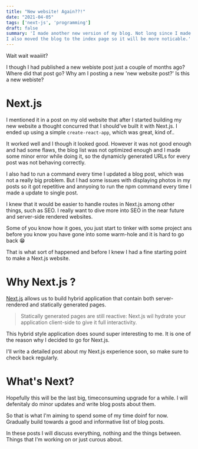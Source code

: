 ```yaml
---
title: "New website! Again??!"
date: "2021-04-05"
tags: ['next-js', 'programming']
draft: false
summary: 'I made another new version of my blog. Not long since I made a big update to it. Now I used next.js.
I also moved the blog to the index page so it will be more noticable.'
---
```


Wait wait waaiiit?

I though I had published a new webiste post just a couple of months ago?
Where did that post go? Why am I posting a new 'new website post?'
Is this a new webiste?

# Next.js

I mentioned it in a post on my old website that after I started building my new website a thought concurred that I should've built it with Next.js. I ended up using a simple `create-react-app`, which was great, kind of..

It worked well and I though it looked good.
However it was not good enough and had some flaws, the blog list was not optimized enough and I made some minor error while doing it, so the dynamicly generated URLs for every post was not behaving correctly.

I also had to run a command every time I updated a blog post, which was not a really big problem.
But I had some issues with displaying photos in my posts so it got repetitive and annyoing to run the npm command every time I made a update to single post.

I knew that it would be easier to handle routes in Next.js among other things, such as SEO.
I really want to dive more into SEO in the near future and server-side rendered websites.

Some of you know how it goes, you just start to tinker with some project ans before you know you have gone into some warm-hole and it is hard to go back 😁

That is what sort of happened and before I knew I had a fine starting point to make a Next.js website.

# Why Next.js ?

[Next.js](https://nextjs.org/) allows us to build hybrid application that contain both server-rendered and statically generated pages.

> Statically generated pages are still reactive: Next.js wil hydrate your application client-side to give it full interactivity.

This hybrid style application does sound super interesting to me. It is one of the reason why I decided to go for Next.js.

I'll write a detailed post about my Next.js experience soon, so make sure to check back regularly.

# What's Next?

Hopefully this will be the last big, timeconsuming upgrade for a while.
I will defenitaly do minor updates and write blog posts about them.

So that is what I'm aiming to spend some of my time doinf for now.
Gradually build towards a good and informative list of blog posts.

In these posts I will discuss everything, nothing and the things between.
Things that I'm working on or just curous about.
